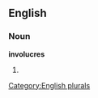 ==English==

===Noun===
'''involucres'''

# {{plural of|[[involucre]]}}

[[Category:English plurals]]